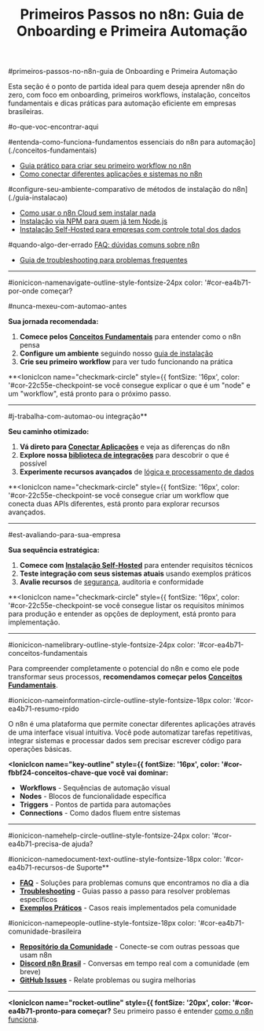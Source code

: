 ﻿---
sidebar_position: 1
title: "Primeiros Passos no n8n: Guia de Onboarding e Primeira Automação"
description: Guia completo para começar com o n8n, incluindo conceitos básicos, instalação, primeiros workflows e dicas para automação eficiente.
keywords: [n8n, primeiros passos, onboarding, introdução, instalação, workflow inicial, tutorial n8n, primeira automação, guia rápido, automação empresarial]
---

#primeiros-passos-no-n8n-guia de Onboarding e Primeira Automação

Esta seção é o ponto de partida ideal para quem deseja aprender n8n do zero, com foco em onboarding, primeiros workflows, instalação, conceitos fundamentais e dicas práticas para automação eficiente em empresas brasileiras.

#o-que-voc-encontrar-aqui

#entenda-como-funciona-fundamentos essenciais do n8n para automação](./conceitos-fundamentais)
- [Guia prático para criar seu primeiro workflow no n8n](./primeiro-workflow)
- [Como conectar diferentes aplicações e sistemas no n8n](./conectar-aplicacoes)

#configure-seu-ambiente-comparativo de métodos de instalação do n8n](./guia-instalacao)
- [Como usar o n8n Cloud sem instalar nada](./instalacao-cloud)
- [Instalação via NPM para quem já tem Node.js](./instalacao-npm)
- [Instalação Self-Hosted para empresas com controle total dos dados](./instalacao-self-hosted)

#quando-algo-der-errado [FAQ: dúvidas comuns sobre n8n](./faq)
- [Guia de troubleshooting para problemas frequentes](./troubleshooting)

---

#ionicicon-namenavigate-outline-style-fontsize-24px color: '#cor-ea4b71-por-onde começar?

#nunca-mexeu-com-automao-antes

**Sua jornada recomendada:**
1. **Comece pelos [Conceitos Fundamentais](./conceitos-fundamentais)** para entender como o n8n pensa
2. **Configure um ambiente** seguindo nosso [guia de instalação](./guia-instalacao)  
3. **Crie seu primeiro workflow** para ver tudo funcionando na prática

**<IonicIcon name="checkmark-circle" style={{ fontSize: '16px', color: '#cor-22c55e-checkpoint-se você consegue explicar o que é um "node" e um "workflow", está pronto para o próximo passo.

---

#j-trabalha-com-automao-ou integração**

**Seu caminho otimizado:**
1. **Vá direto para [Conectar Aplicações](./conectar-aplicacoes)** e veja as diferenças do n8n
2. **Explore nossa [biblioteca de integrações](../integracoes/)** para descobrir o que é possível
3. **Experimente recursos avançados** de [lógica e processamento de dados](../logica-e-dados/)

**<IonicIcon name="checkmark-circle" style={{ fontSize: '16px', color: '#cor-22c55e-checkpoint-se você consegue criar um workflow que conecta duas APIs diferentes, está pronto para explorar recursos avançados.

---

#est-avaliando-para-sua-empresa

**Sua sequência estratégica:**
1. **Comece com [Instalação Self-Hosted](./instalacao-self-hosted)** para entender requisitos técnicos
2. **Teste integração com seus sistemas atuais** usando exemplos práticos
3. **Avalie recursos** de [segurança](../hosting-n8n/seguranca/), auditoria e conformidade

**<IonicIcon name="checkmark-circle" style={{ fontSize: '16px', color: '#cor-22c55e-checkpoint-se você consegue listar os requisitos mínimos para produção e entender as opções de deployment, está pronto para implementação.

---

#ionicicon-namelibrary-outline-style-fontsize-24px color: '#cor-ea4b71-conceitos-fundamentais

Para compreender completamente o potencial do n8n e como ele pode transformar seus processos, **recomendamos começar pelos [Conceitos Fundamentais](./conceitos-fundamentais)**.

#ionicicon-nameinformation-circle-outline-style-fontsize-18px color: '#cor-ea4b71-resumo-rpido

O n8n é uma plataforma que permite conectar diferentes aplicações através de uma interface visual intuitiva. Você pode automatizar tarefas repetitivas, integrar sistemas e processar dados sem precisar escrever código para operações básicas.

**<IonicIcon name="key-outline" style={{ fontSize: '16px', color: '#cor-fbbf24-conceitos-chave-que você vai dominar:**
- **Workflows** - Sequências de automação visual
- **Nodes** - Blocos de funcionalidade específica
- **Triggers** - Pontos de partida para automações
- **Connections** - Como dados fluem entre sistemas

---



#ionicicon-namehelp-circle-outline-style-fontsize-24px color: '#cor-ea4b71-precisa-de ajuda?

#ionicicon-namedocument-text-outline-style-fontsize-18px color: '#cor-ea4b71-recursos-de Suporte**

- **[FAQ](./faq)** - Soluções para problemas comuns que encontramos no dia a dia
- **[Troubleshooting](./troubleshooting)** - Guias passo a passo para resolver problemas específicos
- **[Exemplos Práticos](../comunidade/casos-uso-avancados/)** - Casos reais implementados pela comunidade

#ionicicon-namepeople-outline-style-fontsize-18px color: '#cor-ea4b71-comunidade-brasileira

- **[Repositório da Comunidade](https://github.com/tatyquebralayout/n8n-Doc-pt-BR)** - Conecte-se com outras pessoas que usam n8n
- **[Discord n8n Brasil](https://discord.gg/n8nbrasil)** - Conversas em tempo real com a comunidade (em breve)
- **[GitHub Issues](https://github.com/tatyquebralayout/n8n-Doc-pt-BR/issues)** - Relate problemas ou sugira melhorias

---



**<IonicIcon name="rocket-outline" style={{ fontSize: '20px', color: '#cor-ea4b71-pronto-para começar?** Seu primeiro passo é entender [como o n8n funciona](./conceitos-fundamentais).

